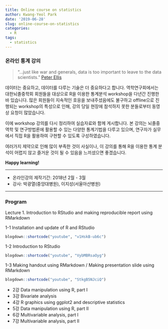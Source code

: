 ```yaml
---
title: Online course on statistics
author: Kwang-Yeol Park
date: '2019-06-28'
slug: online-course-on-statistics
categories:
  - R
tags:
  - statistics
---
```



<!-- ``` -->
<!-- 2) 온라인 통계워크샵 -->
<!-- 역학연구회에서는 회원들을 대상으로 통계분석 워크샵을 진행합니다. -->
<!-- 뇌졸중의 역학 및 연구방법론에 대해 공부할 수 있는 통계워크샵 동영상 -->
<!-- 강의 및 자료를 게시하였습니다. -->
<!-- 온라인 강의 제작 기간 : 2018년 2월 - 2018년 3월 (총 7회) -->
<!-- ``` -->

<!-- ``` -->
<!-- 온라인 통계워크샵 제목 부터 수정해야 할 것 같습니다. 통계워크샵은 -->
<!-- 워크샵 등록 및 진행되는 것처럼 보일 우려가 있습니다.  -->
<!-- 제가 수정한 내용은 다음과 같습니다. -->
<!-- 1. 온라인 통계워크샵은 온라인 통계강의로 수정 -->
<!-- 2. 내용 -->
<!-- 역학연구회에서는 회원들을 대상으로 시행하였던 통계분석 워크샵 동영상 -->
<!-- 강의 및 자료를 게시합니다. 뇌졸중 역학 및 연구방법론에 활용할 수 있는 -->
<!-- 다양한 통계기법을 다루고 있으며, 연구자가 이를 실무에서 직접 SAS, R, -->
<!-- SPSS 등의 통계 프로그램을 활용하여 구현할 수 있도록 각 강의를 -->
<!-- 구성하였습니다.  -->
<!-- ``` -->

### **온라인 통계 강의**

> “…just like war and generals, data is too important to leave to the data scientists.” [Peter Ellis]

[Peter Ellis]:https://www.r-bloggers.com/too-important-to-leave-to-the-data-scientists-by-ellis2013nz/

데이터는 중요하고, 데이터를 다루는 기술은 더 중요하다고 합니다. 
역학연구회에서는 대한뇌졸중학회 회원들을 대상으로 R을 이용한 통계분석 workshop을 다년간 진행한 바 있습니다. 많은 회원들이 지속적인 호응을 보내주셨음에도 불구하고 offline으로 진행되는 workshop의 특성으로 인해, 강의 당일 현장에 참석하지 못한 분들로부터 동영상 요청이 많았습니다.  

이에 workshop 강의를 다시 정리하여 실습자료와 함께 게시합니다. 본 강의는 뇌졸중 역학 및 연구방법론에 활용할 수 있는 다양한 통계기법을 다루고 있으며, 연구자가 실무에서 직접 R을 활용하여 구현할 수 있도록 구성하였습니다. 

여러가지 제약으로 인해 많이 부족한 것이 사실이나, 이 강의를 통해 R을 이용한 통계 분석이 어렵지 않고 즐거운 것이 될 수 있음을 느끼셨으면 좋겠습니다. 

**Happy learning!**

******

- 온라인강의 제작기간: 2018년 2월 - 3월
- 강사: 박광열(중앙대병원), 이지성(서울아산병원)

******
  
### Program

Lecture 1. Introduction to RStudio and making reproducible report using RMarkdown

1-1 Installation and update of R and RStudio

```r
blogdown::shortcode("youtube", "v1HskB-ub6c")
```

1-2 Introduction to RStudio

```r
blogdown::shortcode("youtube", "VybMBRsaOyg")
```

1-3 Making handout using RMarkdown / Making presentation slide using RMarkdown

```r
blogdown::shortcode("youtube", "StkgB5NJciQ")
```

+ 2강 Data manipulation using R, part I	
+ 3강 Bivariate analysis	
+ 4강 R graphics using ggplot2 and descriptive statistics	
+ 5강 Data manipulation using R, part II	
+ 6강 Multivariable analysis, part I	
+ 7강 Multivariable analysis, part II	


